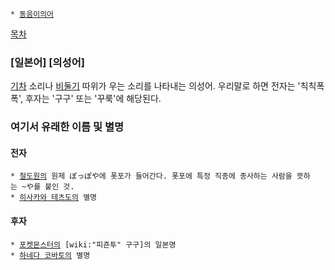  * [[동음이의어]]

[[목차]]

=== [일본어] [의성어] ===
[[기차]] 소리나 [[비둘기]] 따위가 우는 소리를 나타내는 의성어. 우리말로 하면 전자는 '칙칙폭폭', 후자는 '구구' 또는 '꾸룩'에 해당된다.  

=== 여기서 유래한 이름 및 별명 ===
==== 전자 ====
 * [[철도원]]의 원제 ぽっぽや에 폿포가 들어간다. 폿포에 특정 직종에 종사하는 사람을 뜻하는 ~や를 붙인 것.
 * [[히사카와 테츠도]]의 별명

==== 후자 ====
 * [[포켓몬스터]]의 [wiki:"피죤투" 구구]의 일본명
 * [[하네다 코바토]]의 별명
